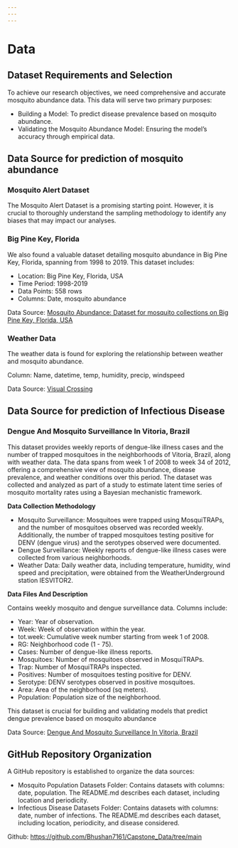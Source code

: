 ```yaml
---
---
---
```


# Data

## Dataset Requirements and Selection

To achieve our research objectives, we need comprehensive and accurate mosquito abundance data. This data will serve two primary purposes:

-   Building a Model: To predict disease prevalence based on mosquito abundance.
-   Validating the Mosquito Abundance Model: Ensuring the model's accuracy through empirical data.

## Data Source for prediction of mosquito abundance

### Mosquito Alert Dataset

The Mosquito Alert Dataset is a promising starting point. However, it is crucial to thoroughly understand the sampling methodology to identify any biases that may impact our analyses.

### Big Pine Key, Florida

We also found a valuable dataset detailing mosquito abundance in Big Pine Key, Florida, spanning from 1998 to 2019. This dataset includes:

-   Location: Big Pine Key, Florida, USA
-   Time Period: 1998-2019
-   Data Points: 558 rows
-   Columns: Date, mosquito abundance

Data Source: [Mosquito Abundance: Dataset for mosquito collections on Big Pine Key, Florida, USA](https://www.sciencedirect.com/science/article/pii/S2352340919308716?via%3Dihub)

### Weather Data

The weather data is found for exploring the relationship between weather and mosquito abundance.

Column: Name, datetime, temp, humidity, precip, windspeed

Data Source: [Visual Crossing](https://www.visualcrossing.com/)

## Data Source for prediction of Infectious Disease

### Dengue And Mosquito Surveillance In Vitoria, Brazil

This dataset provides weekly reports of dengue-like illness cases and the number of trapped mosquitoes in the neighborhoods of Vitoria, Brazil, along with weather data. The data spans from week 1 of 2008 to week 34 of 2012, offering a comprehensive view of mosquito abundance, disease prevalence, and weather conditions over this period. The dataset was collected and analyzed as part of a study to estimate latent time series of mosquito mortality rates using a Bayesian mechanistic framework.

**Data Collection Methodology**

-   Mosquito Surveillance: Mosquitoes were trapped using MosquiTRAPs, and the number of mosquitoes observed was recorded weekly. Additionally, the number of trapped mosquitoes testing positive for DENV (dengue virus) and the serotypes observed were documented.
-   Dengue Surveillance: Weekly reports of dengue-like illness cases were collected from various neighborhoods.
-   Weather Data: Daily weather data, including temperature, humidity, wind speed and precipitation, were obtained from the WeatherUnderground station IESVITOR2.

**Data Files And Description**

Contains weekly mosquito and dengue surveillance data. Columns include:

-   Year: Year of observation.
-   Week: Week of observation within the year.
-   tot.week: Cumulative week number starting from week 1 of 2008.
-   RG: Neighborhood code (1 - 75).
-   Cases: Number of dengue-like illness reports.
-   Mosquitoes: Number of mosquitoes observed in MosquiTRAPs.
-   Trap: Number of MosquiTRAPs inspected.
-   Positives: Number of mosquitoes testing positive for DENV.
-   Serotype: DENV serotypes observed in positive mosquitoes.
-   Area: Area of the neighborhood (sq meters).
-   Population: Population size of the neighborhood.

This dataset is crucial for building and validating models that predict dengue prevalence based on mosquito abundance

Data Source: [Dengue And Mosquito Surveillance In Vitoria, Brazil](https://figshare.com/articles/dataset/Dengue_and_mosquito_surveillance_Vitoria_Brazil/7905254?file=24314480)

## GitHub Repository Organization

A GitHub repository is established to organize the data sources:

-   Mosquito Population Datasets Folder: Contains datasets with columns: date, population. The README.md describes each dataset, including location and periodicity.
-   Infectious Disease Datasets Folder: Contains datasets with columns: date, number of infections. The README.md describes each dataset, including location, periodicity, and disease considered.

Github: <https://github.com/Bhushan7161/Capstone_Data/tree/main>
